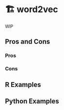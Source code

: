 # 🏗️ word2vec {#sec-text-word2vec}

WIP

## Pros and Cons

### Pros

### Cons

## R Examples

## Python Examples

